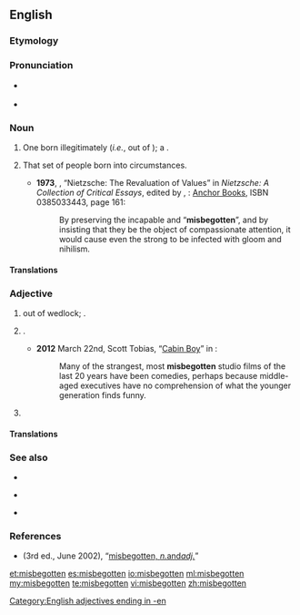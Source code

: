 ==English==

===Etymology===
{{prefix|mis|begotten}}

===Pronunciation===
* {{a|UK}} {{IPA|/ˌmɪsbᵻˈɡɒtn/}}
* {{a|US}} {{IPA|/ˌmɪsbəˈɡɑtn/}}

===Noun===
{{en-noun|!}}

# {{context|obsolete|sometimes used|_|abusively}} One born illegitimately (''i.e.'', out of {{l/en|wedlock}}); a {{l/en|bastard}}.
# {{context|loosely|quasi-nominal collective|as “the misbegotten ''[''are'']''”}} That set of people born into {{l/en|infelicitous}} circumstances.
#* '''1973''', {{w|Philippa Foot}}, “Nietzsche: The Revaluation of Values” in ''Nietzsche: A Collection of Critical Essays'', edited by {{w|Robert C. Solomon}}, {{w|Garden City, New York}}: [[w:Doubleday (publisher)|Anchor Books]], ISBN 0385033443, page 161:
#*: By preserving the incapable and “'''misbegotten'''”, and by insisting that they be the object of compassionate attention, it would cause even the strong to be infected with gloom and nihilism.

====Translations====
{{trans-see|one born out of wedlock|bastard}}

{{trans-top|people, considered as a class, born into infelicitous circumstances}}
{{trans-mid}}
{{trans-bottom}}

===Adjective===
{{en-adj}}

# {{context|of a person}} {{l/en|born|Born}} out of wedlock; {{l/en|illegitimate}}.
# {{context|by extension|figuratively}} {{l/en|ill-conceived|Ill-conceived}}.
#* '''2012''' March 22nd, Scott Tobias, “[http://www.avclub.com/articles/cabin-boy,71269/ Cabin Boy]” in ''{{w|The A.V. Club}}'':
#*: Many of the strangest, most '''misbegotten''' studio films of the last 20 years have been comedies, perhaps because middle-aged executives have no comprehension of what the younger generation finds funny.
# {{non-gloss definition|expressing contempt, disdain, or hatred}}

====Translations====
{{trans-see|of a person: born out of wedlock|illegitimate}}

{{trans-see|by figurative extension: ill-conceived|ill-conceived}}

===See also===
{{top3}}
* {{l/en|misbeget}}
{{mid3}}
* {{l/en|misbegetten}}
{{mid3}}
* {{l/en|misbegot}}
{{bottom}}

===References===
* ''{{w|OED}}'' (3rd ed., June 2002), “[http://www.oed.com/view/Entry/119223 misbegotten, ''n. ''and'' adj.'']”

[[Category:English adjectives ending in -en]]

[[et:misbegotten]]
[[es:misbegotten]]
[[io:misbegotten]]
[[ml:misbegotten]]
[[my:misbegotten]]
[[te:misbegotten]]
[[vi:misbegotten]]
[[zh:misbegotten]]